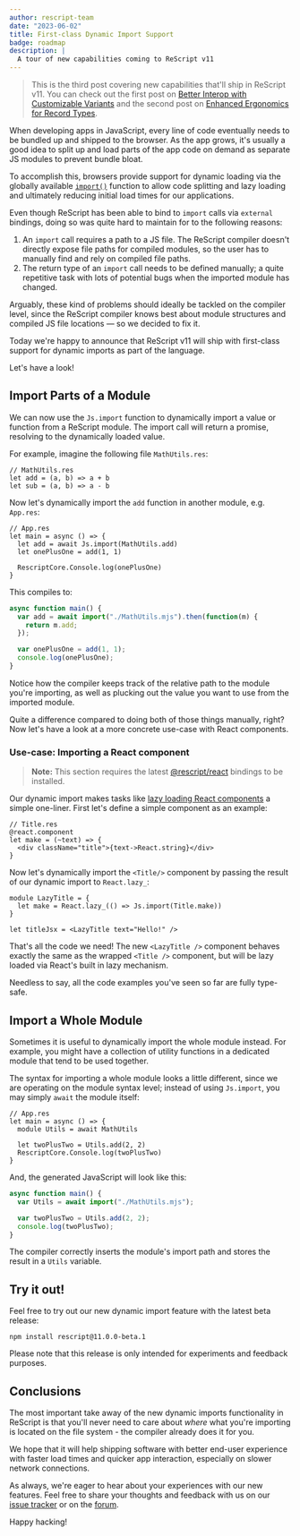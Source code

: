 ```yaml
---
author: rescript-team
date: "2023-06-02"
title: First-class Dynamic Import Support
badge: roadmap
description: |
  A tour of new capabilities coming to ReScript v11
---
```


> This is the third post covering new capabilities that'll ship in ReScript v11. You can check out the first post on [Better Interop with Customizable Variants](/blog/improving-interop) and the second post on [Enhanced Ergonomics for Record Types](/blog/enhanced-ergonomics-for-record-types).

When developing apps in JavaScript, every line of code eventually needs to be bundled up and shipped to the browser. As the app grows, it's usually a good idea to split up and load parts of the app code on demand as separate JS modules to prevent bundle bloat.

To accomplish this, browsers provide support for dynamic loading via the globally available [`import()`](https://developer.mozilla.org/en-US/docs/Web/JavaScript/Reference/Operators/import) function to allow code splitting and lazy loading and ultimately reducing initial load times for our applications.

Even though ReScript has been able to bind to `import` calls via `external` bindings, doing so was quite hard to maintain for to the following reasons:

1. An `import` call requires a path to a JS file. The ReScript compiler doesn't directly expose file paths for compiled modules, so the user has to manually find and rely on compiled file paths.
2. The return type of an `import` call needs to be defined manually; a quite repetitive task with lots of potential bugs when the imported module has changed.

Arguably, these kind of problems should ideally be tackled on the compiler level, since the ReScript compiler knows best about module structures and compiled JS file locations — so we decided to fix it.

Today we're happy to announce that ReScript v11 will ship with first-class support for dynamic imports as part of the language.

Let's have a look!

## Import Parts of a Module

We can now use the `Js.import` function to dynamically import a value or function from a ReScript module. The import call will return a promise, resolving to the dynamically loaded value.

For example, imagine the following file `MathUtils.res`:

```rescript
// MathUtils.res
let add = (a, b) => a + b
let sub = (a, b) => a - b
```

Now let's dynamically import the `add` function in another module, e.g. `App.res`:

```rescript
// App.res
let main = async () => {
  let add = await Js.import(MathUtils.add)
  let onePlusOne = add(1, 1)

  RescriptCore.Console.log(onePlusOne)
}
```

This compiles to:

```javascript
async function main() {
  var add = await import("./MathUtils.mjs").then(function(m) {
    return m.add;
  });

  var onePlusOne = add(1, 1);
  console.log(onePlusOne);
}
```

Notice how the compiler keeps track of the relative path to the module you're importing, as well as plucking out the value you want to use from the imported module.

Quite a difference compared to doing both of those things manually, right? Now let's have a look at a more concrete use-case with React components.

### Use-case: Importing a React component

> **Note:** This section requires the latest [@rescript/react](https://github.com/rescript-lang/rescript-react) bindings to be installed.

Our dynamic import makes tasks like [lazy loading React components](https://react.dev/reference/react/lazy#lazy) a simple one-liner. First let's define a simple component as an example:

```rescript
// Title.res
@react.component
let make = (~text) => {
  <div className="title">{text->React.string}</div>
}
```

Now let's dynamically import the `<Title/>` component by passing the result of our dynamic import to `React.lazy_`:

```rescript
module LazyTitle = {
  let make = React.lazy_(() => Js.import(Title.make))
}

let titleJsx = <LazyTitle text="Hello!" />
```

That's all the code we need! The new `<LazyTitle />` component behaves exactly the same as the wrapped `<Title />` component, but will be lazy loaded via React's built in lazy mechanism.

Needless to say, all the code examples you've seen so far are fully type-safe.

## Import a Whole Module

Sometimes it is useful to dynamically import the whole module instead. For example, you might have a collection of utility functions in a dedicated module that tend to be used together.

The syntax for importing a whole module looks a little different, since we are operating on the module syntax level; instead of using `Js.import`, you may simply `await` the module itself:

```rescript
// App.res
let main = async () => {
  module Utils = await MathUtils

  let twoPlusTwo = Utils.add(2, 2)
  RescriptCore.Console.log(twoPlusTwo)
}
```

And, the generated JavaScript will look like this:

```js
async function main() {
  var Utils = await import("./MathUtils.mjs");

  var twoPlusTwo = Utils.add(2, 2);
  console.log(twoPlusTwo);
}
```

The compiler correctly inserts the module's import path and stores the result in a `Utils` variable.

## Try it out!

Feel free to try out our new dynamic import feature with the latest beta release:

`npm install rescript@11.0.0-beta.1`

Please note that this release is only intended for experiments and feedback purposes.


## Conclusions

The most important take away of the new dynamic imports functionality in ReScript is that you'll never need to care about _where_ what you're importing is located on the file system - the compiler already does it for you.

We hope that it will help shipping software with better end-user experience with faster load times and quicker app interaction, especially on slower network connections.

As always, we're eager to hear about your experiences with our new features. Feel free to share your thoughts and feedback with us on our [issue tracker](https://github.com/rescript-lang/rescript-compiler/issues) or on the [forum](https://forum.rescript-lang.org).

Happy hacking!
